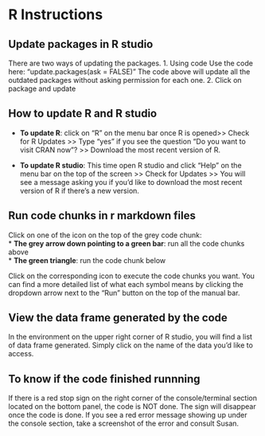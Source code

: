 # R Instructions {#sec-r_instructions}   
## Update packages in R studio   
There are two ways of updating the packages.
1. Using code 
Use the code here: “update.packages(ask = FALSE)” 
The code above will update all the outdated packages without asking permission for each one. 
2. Click on package and update  

## How to update R and R studio   
* **To update R**:  click on “R” on the menu bar once R is opened>> Check for R Updates >> Type “yes” if you see the question “Do you want to visit CRAN now”? >> Download the most recent version of R.  

* **To update R studio**: This time open R studio and click “Help” on the menu bar on the top of the screen >> Check for Updates >> You will see a message asking you if you’d like to download the most recent version of R if there’s a new version.  

## Run code chunks in r markdown files  

Click on one of the icon on the top of the grey code chunk:   
* **The grey arrow down pointing to a green bar**: run all the code chunks above  
* **The green triangle**: run the code chunk below   

Click on the corresponding icon to execute the code chunks you want. You can find a more detailed list of what each symbol means by clicking the dropdown arrow next to the "Run" button on the top of the manual bar. 

## View the data frame generated by the code  
In the environment on the upper right corner of R studio, you will find a list of data frame generated. Simply click on the name of the data you’d like to access.   

## To know if the code finished runnning  
If there is a red stop sign on the right corner of the console/terminal section located on the bottom panel, the code is NOT done. The sign will disappear once the code is done. If you see a red error message showing up under the console section, take a screenshot of the error and consult Susan. 




